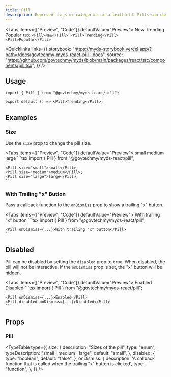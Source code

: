 ```yaml
---
title: Pill
description: Represent tags or categories in a textfield. Pills can contain text and may include an "x" button to allow for easy removal.
---
```



<Tabs items={["Preview", "Code"]} defaultValue="Preview">
  <Tab value="Preview" className="not-prose flex justify-center gap-1">
    <Pill>New</Pill>
    <Pill>Trending</Pill>
    <Pill>Popular</Pill>
  </Tab>
  <Tab value="Code">
    ```tsx
    <Pill>New</Pill>
    <Pill>Trending</Pill>
    <Pill>Popular</Pill>
    ```
  </Tab>
</Tabs>

<Quicklinks
  links={{
    storybook:
      "https://myds-storybook.vercel.app/?path=/docs/govtechmy-myds-react-pill--docs",
    source:
      "https://github.com/govtechmy/myds/blob/main/packages/react/src/components/pill.tsx",
  }}
/>

## Usage

```tsx copy
import { Pill } from "@govtechmy/myds-react/pill";
```

```tsx copy
export default () => <Pill>Trending</Pill>;
```

## Examples

### Size

Use the `size` prop to change the pill size.

<Tabs items={["Preview", "Code"]} defaultValue="Preview">
  <Tab value="Preview" className="not-prose flex justify-center items-end gap-1">
      <Pill size="small">small</Pill>
      <Pill size="medium">medium</Pill>
      <Pill size="large">large</Pill>
  </Tab>
  <Tab value="Code">
    ```tsx 
    import { Pill } from "@govtechmy/myds-react/pill";

    <Pill size="small">small</Pill>;
    <Pill size="medium">medium</Pill>;
    <Pill size="large">large</Pill>;
    ```
  </Tab>
</Tabs>

### With Trailing "x" Button

Pass a callback function to the `onDismiss` prop to show a trailing "x" button.

<Tabs items={["Preview", "Code"]} defaultValue="Preview">
  <Tab value="Preview" className="not-prose flex justify-center items-end gap-1">
      <PillWithTrailingXButton>With trailing "x" button</PillWithTrailingXButton>
  </Tab>
  <Tab value="Code">
    ```tsx 
    import { Pill } from "@govtechmy/myds-react/pill";

    <Pill onDismiss={...}>With trailing "x" button</Pill>
    ```
  </Tab>
</Tabs>

## Disabled

Pill can be disabled by setting the `disabled` prop to `true`. When disabled, the pill will not be interactive. If the `onDismiss` prop is set, the "x" button will be hidden.

<Tabs items={["Preview", "Code"]} defaultValue="Preview">
  <Tab value="Preview" className="not-prose flex justify-center items-end gap-1">
      <PillWithTrailingXButton>Enabled</PillWithTrailingXButton>
      <PillWithTrailingXButton disabled>Disabled</PillWithTrailingXButton>
  </Tab>
  <Tab value="Code">
    ```tsx 
    import { Pill } from "@govtechmy/myds-react/pill";

    <Pill onDismiss={...}>Enabled</Pill>
    <Pill disabled onDismiss={...}>Disabled</Pill>
    ```
  </Tab>
</Tabs>

## Props

### Pill

<TypeTable
  type={{
    size: {
      description: "Sizes of the pill",
      type: "enum",
      typeDescription: "small | medium | large",
      default: "small",
    },
    disabled: {
      type: "boolean",
      default: "false",
    },
    onDismiss: {
      description: 'A callback function that is called when the trailing "x" button is clicked',
      type: "function",
    },
  }}
/>